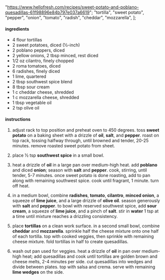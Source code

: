   "https://www.hellofresh.com/recipes/sweet-potato-and-poblano-quesadillas-61f98896e84b797e037a6619";
  "tortilla",
  "sweet potato",
  "pepper",
  "onion",
  "tomato",
  "radish",
  "cheddar",
  "mozzarella",
];

#### ingredients

- 4 flour tortillas
- 2 sweet potatoes, diced (½-inch)
- 2 poblano peppers, diced
- 2 yellow onions, 2 tbsp minced, rest diced
- 1/2 oz cilantro, finely chopped
- 2 roma tomatoes, diced
- 6 radishes, finely diced
- 1 lime, quartered
- 2 tbsp southwest spice blend
- 8 tbsp sour cream
- 1 c cheddar cheese, shredded
- 1 c mozzarella cheese, shredded
- 1 tbsp vegetable oil
- 2 tsp olive oil

#### instructions

1. adjust rack to top position and preheat oven to 450 degrees. toss **sweet potato** on a baking sheet with a drizzle of **oil**, **salt**, and **pepper**. roast on top rack, tossing halfway through, until browned and tender, 20-25 minutes. remove roasted sweet potato from sheet.

2. place ½ tsp **southwest spice** in a small bowl.

3. heat a drizzle of **oil** in a large pan over medium-high heat. add **poblano** and diced **onion**; season with **salt** and **pepper**. cook, stirring, until tender, 5-7 minutes. once sweet potato is done roasting, add to pan along with remaining southwest spice. cook until fragrant, 1 minute. turn off heat.

4. in a medium bowl, combine **radishes**, **tomato**, **cilantro**, **minced onion**, a squeeze of **lime juice**, and a large drizzle of **olive oil**. season generously with **salt** and **pepper**. to bowl with reserved southwest spice, add **sour cream**, a squeeze of **lime juice**, and a pinch of **salt**. stir in **water** 1 tsp at a time until mixture reaches a drizzling consistency.

5. place **tortillas** on a clean work surface. in a second small bowl, combine **cheddar** and **mozzarella**. sprinkle half the cheese mixture onto one half of each tortilla. top with cooked veggies, then sprinkle with remaining cheese mixture. fold tortillas in half to create quesadillas.

6. wash out pan used for veggies. heat a drizzle of **oil** in pan over medium-high heat; add quesadillas and cook until tortillas are golden brown and cheese melts, 2-4 minutes per side. cut quesadillas into wedges and divide between plates. top with salsa and crema. serve with remaining **lime wedges** on the side.
